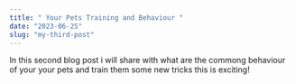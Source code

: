 ```yaml
---
title: " Your Pets Training and Behaviour "
date: "2023-06-25"
slug: "my-third-post"
---
```


In this second blog post i will share with what are the commong behaviour of your 
your pets and train them some new tricks this is exciting!